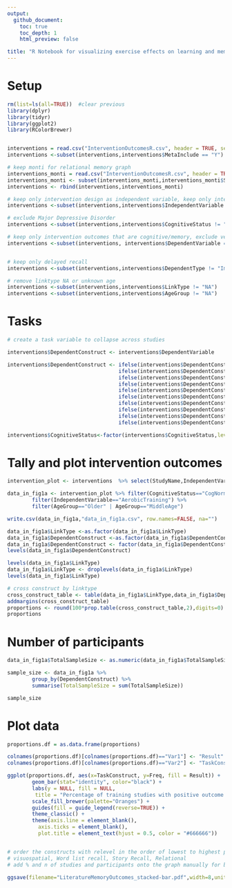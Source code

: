 ```yaml
---
output:
  github_document:
    toc: true
    toc_depth: 1
    html_preview: false

title: "R Notebook for visualizing exercise effects on learning and memory"
---
```


# Setup

```r

rm(list=ls(all=TRUE))  #clear previous
library(dplyr)
library(tidyr)
library(ggplot2)
library(RColorBrewer)


interventions = read.csv("InterventionOutcomesR.csv", header = TRUE, sep = ",")
interventions <-subset(interventions,interventions$MetaInclude == "Y")

# keep monti for relational memory graph
interventions_monti = read.csv("InterventionOutcomesR.csv", header = TRUE, sep = ",")
interventions_monti <- subset(interventions_monti,interventions_monti$StudyName == "Monti2012")
interventions <- rbind(interventions,interventions_monti)

# keep only intervention design as independent variable, keep only intervention for comparison and not many of others
interventions <-subset(interventions,interventions$IndependentVariable == "AerobicTraining")

# exclude Major Depressive Disorder
interventions <-subset(interventions,interventions$CognitiveStatus != "MajorDepressiveDisorder")

# keep only intervention outcomes that are cognitive/memory, exclude verbal fluency
interventions <-subset(interventions, interventions$DependentVariable == "VerbalPairedAssociates" | interventions$DependentVariable == "PairedAssociates" |interventions$DependentVariable == "LogicalMemory" | interventions$DependentVariable == "ComplexFigure" | interventions$DependentVariable == "ListLearning" | interventions$DependentVariable == "RAVLT" | interventions$DependentVariable == "CVLT" | interventions$DependentVariable == "AVLT" | interventions$DependentVariable == "HVLT" | interventions$DependentVariable == "Relational")


# keep only delayed recall
interventions <-subset(interventions,interventions$DependentType != "Immediate")

# remove linktype NA or unknown age
interventions <-subset(interventions,interventions$LinkType != "NA")
interventions <-subset(interventions,interventions$AgeGroup != "NA")

```



# Tasks

```r
# create a task variable to collapse across studies

interventions$DependentConstruct <- interventions$DependentVariable

interventions$DependentConstruct <- ifelse(interventions$DependentConstruct == "AVLT","WordListRecall",
                                    ifelse(interventions$DependentConstruct == "CVLT","WordListRecall",
                                    ifelse(interventions$DependentConstruct == "HVLT","WordListRecall",
                                    ifelse(interventions$DependentConstruct == "ListLearning","WordListRecall",
                                    ifelse(interventions$DependentConstruct == "RAVLT","WordListRecall",
                                    ifelse(interventions$DependentConstruct == "LogicalMemory","StoryRecall",
                                    ifelse(interventions$DependentConstruct == "Relational","Relational",
                                    ifelse(interventions$DependentConstruct == "VerbalPairedAssociates","Relational",
                                    ifelse(interventions$DependentConstruct == "PairedAssociates","Relational",
                                    ifelse(interventions$DependentConstruct == "ComplexFigure","Visuospatial","Other"))))))))))

interventions$CognitiveStatus<-factor(interventions$CognitiveStatus,levels=c("CognitivelyNormal","MCI","Dementia"),labels=c("CogNormal","MCI","Dementia"))


```



# Tally and plot intervention outcomes

```r

intervention_plot <- interventions  %>% select(StudyName,IndependentVariable,IndependentType,DependentConstruct,DependentVariable,DependentType,DependentSubType,LinkType,TotalSampleSize,AgeGroup,CognitiveStatus)

```



```r

data_in_fig1a <- intervention_plot %>% filter(CognitiveStatus=="CogNormal") %>%
        filter(IndependentVariable=="AerobicTraining") %>%
        filter(AgeGroup=="Older" | AgeGroup=="MiddleAge") 

write.csv(data_in_fig1a,"data_in_fig1a.csv", row.names=FALSE, na="")

```


```r
data_in_fig1a$LinkType <-as.factor(data_in_fig1a$LinkType)
data_in_fig1a$DependentConstruct <-as.factor(data_in_fig1a$DependentConstruct)
data_in_fig1a$DependentConstruct <- factor(data_in_fig1a$DependentConstruct, levels=c("Visuospatial","WordListRecall","StoryRecall","Relational"))
levels(data_in_fig1a$DependentConstruct)

levels(data_in_fig1a$LinkType)
data_in_fig1a$LinkType <- droplevels(data_in_fig1a$LinkType)
levels(data_in_fig1a$LinkType)
```



```r
# cross construct by linktype
cross_construct_table <- table(data_in_fig1a$LinkType,data_in_fig1a$DependentConstruct)
addmargins(cross_construct_table)
proportions <- round(100*prop.table(cross_construct_table,2),digits=0)
proportions
```

# Number of participants

```r
data_in_fig1a$TotalSampleSize <- as.numeric(data_in_fig1a$TotalSampleSize)

sample_size <- data_in_fig1a %>%
        group_by(DependentConstruct) %>%
        summarise(TotalSampleSize = sum(TotalSampleSize))

sample_size
```


# Plot data

```r
proportions.df = as.data.frame(proportions)

colnames(proportions.df)[colnames(proportions.df)=="Var1"] <- "Result"
colnames(proportions.df)[colnames(proportions.df)=="Var2"] <- "TaskConstruct"

ggplot(proportions.df, aes(x=TaskConstruct, y=Freq, fill = Result)) +
        geom_bar(stat="identity", color="black") +
        labs(y = NULL, fill = NULL, 
         title = "Percentage of training studies with positive outcome by task construct") +
        scale_fill_brewer(palette="Oranges") +
        guides(fill = guide_legend(reverse=TRUE)) +
        theme_classic() +
        theme(axis.line = element_blank(),
          axis.ticks = element_blank(),
          plot.title = element_text(hjust = 0.5, color = "#666666"))


# order the constructs with relevel in the order of lowest to highest percentage of positives:
# visuospatial, Word list recall, Story Recall, Relational
# add % and n of studies and participants onto the graph manually for best placement

ggsave(filename="LiteratureMemoryOutcomes_stacked-bar.pdf",width=8,units=c("in"),dpi=900)
```







